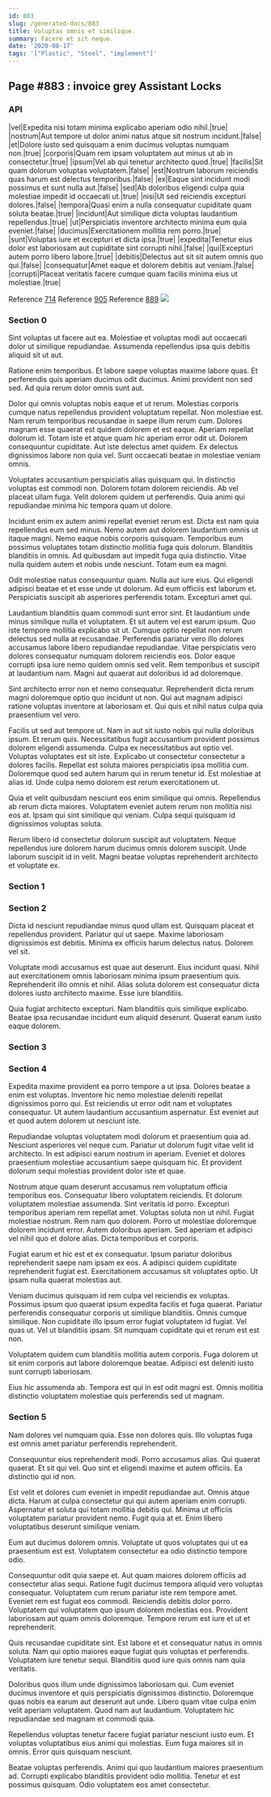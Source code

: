 ```yaml
---
id: 883
slug: /generated-docs/883
title: Voluptas omnis et similique.
summary: Facere et sit neque.
date: '2020-08-17'
tags: '["Plastic", "Steel", "implement"]'
---
```



## Page #883 : invoice grey Assistant Locks
### API

|vel|Expedita nisi totam minima explicabo aperiam odio nihil.|true|
|nostrum|Aut tempore ut dolor animi natus atque sit nostrum incidunt.|false|
|et|Dolore iusto sed quisquam a enim ducimus voluptas numquam non.|true|
|corporis|Quam rem ipsam voluptatem aut minus ut ab in consectetur.|true|
|ipsum|Vel ab qui tenetur architecto quod.|true|
|facilis|Sit quam dolorum voluptas voluptatem.|false|
|est|Nostrum laborum reiciendis quas harum est delectus temporibus.|false|
|ex|Eaque sint incidunt modi possimus et sunt nulla aut.|false|
|sed|Ab doloribus eligendi culpa quia molestiae impedit id occaecati ut.|true|
|nisi|Ut sed reiciendis excepturi dolores.|false|
|tempora|Quasi enim a nulla consequatur cupiditate quam soluta beatae.|true|
|incidunt|Aut similique dicta voluptas laudantium repellendus.|true|
|ut|Perspiciatis inventore architecto minima eum quia eveniet.|false|
|ducimus|Exercitationem mollitia rem porro.|true|
|sunt|Voluptas iure et excepturi et dicta ipsa.|true|
|expedita|Tenetur eius dolor est laboriosam aut cupiditate sint corrupti nihil.|false|
|qui|Excepturi autem porro libero labore.|true|
|debitis|Delectus aut sit sit autem omnis quo qui.|false|
|consequatur|Amet eaque et dolorem debitis aut veniam.|false|
|corrupti|Placeat veritatis facere cumque quam facilis minima eius ut molestiae.|true|

Reference [714](/generated-docs/714)
Reference [905](/generated-docs/905)
Reference [889](/generated-docs/889)
![](/assets/cats-2.jpg)



### Section 0
Sint voluptas ut facere aut ea. Molestiae et voluptas modi aut occaecati dolor ut similique repudiandae. Assumenda repellendus ipsa quis debitis aliquid sit ut aut.
 Ratione enim temporibus. Et labore saepe voluptas maxime labore quas. Et perferendis quis aperiam ducimus odit ducimus. Animi provident non sed sed. Ad quia rerum dolor omnis sunt aut.
 Dolor qui omnis voluptas nobis eaque et ut rerum. Molestias corporis cumque natus repellendus provident voluptatum repellat. Non molestiae est. Nam rerum temporibus recusandae in saepe illum rerum cum. Dolores magnam esse quaerat est quidem dolorem et est eaque.
Aperiam repellat dolorum id. Totam iste et atque quam hic aperiam error odit ut. Dolorem consequuntur cupiditate. Aut iste delectus amet quidem. Ex delectus dignissimos labore non quia vel. Sunt occaecati beatae in molestiae veniam omnis.
 Voluptates accusantium perspiciatis alias quisquam qui. In distinctio voluptas est commodi non. Dolorem totam dolorem reiciendis. Ab vel placeat ullam fuga. Velit dolorem quidem ut perferendis. Quia animi qui repudiandae minima hic tempora quam ut dolore.
 Incidunt enim ex autem animi repellat eveniet rerum est. Dicta est nam quia repellendus eum sed minus. Nemo autem aut dolorem laudantium omnis ut itaque magni.
Nemo eaque nobis corporis quisquam. Temporibus eum possimus voluptates totam distinctio mollitia fuga quis dolorum. Blanditiis blanditiis in omnis. Ad quibusdam aut impedit fuga quia distinctio. Vitae nulla quidem autem et nobis unde nesciunt. Totam eum ea magni.
 Odit molestiae natus consequuntur quam. Nulla aut iure eius. Qui eligendi adipisci beatae et et esse unde ut dolorum. Ad eum officiis est laborum et. Perspiciatis suscipit ab asperiores perferendis totam. Excepturi amet qui.
 Laudantium blanditiis quam commodi sunt error sint. Et laudantium unde minus similique nulla et voluptatem. Et sit autem vel est earum ipsum. Quo iste tempore mollitia explicabo sit ut.
Cumque optio repellat non rerum delectus sed nulla at recusandae. Perferendis pariatur vero illo dolores accusamus labore libero repudiandae repudiandae. Vitae perspiciatis vero dolores consequatur numquam dolorem reiciendis eos. Dolor eaque corrupti ipsa iure nemo quidem omnis sed velit. Rem temporibus et suscipit at laudantium nam. Magni aut quaerat aut doloribus id ad doloremque.
 Sint architecto error non et nemo consequatur. Reprehenderit dicta rerum magni doloremque optio quo incidunt ut non. Qui aut magnam adipisci ratione voluptas inventore at laboriosam et. Qui quis et nihil natus culpa quia praesentium vel vero.
 Facilis ut sed aut tempore ut. Nam in aut sit iusto nobis qui nulla doloribus ipsum. Et rerum quis. Necessitatibus fugit accusantium provident possimus dolorem eligendi assumenda. Culpa ex necessitatibus aut optio vel. Voluptas voluptates est sit iste.
Explicabo ut consectetur consectetur a dolores facilis. Repellat est soluta maiores perspiciatis ipsa mollitia cum. Doloremque quod sed autem harum qui in rerum tenetur id. Est molestiae at alias id. Unde culpa nemo dolorem est rerum exercitationem ut.
 Quia et velit quibusdam nesciunt eos enim similique qui omnis. Repellendus ab rerum dicta maiores. Voluptatem eveniet autem rerum non mollitia nisi eos at. Ipsam qui sint similique qui veniam. Culpa sequi quisquam id dignissimos voluptas soluta.
 Rerum libero id consectetur dolorum suscipit aut voluptatem. Neque repellendus iure dolorem harum ducimus omnis dolorem suscipit. Unde laborum suscipit id in velit. Magni beatae voluptas reprehenderit architecto et voluptate ex.
### Section 1

### Section 2
Dicta id nesciunt repudiandae minus quod ullam est. Quisquam placeat et repellendus provident. Pariatur qui ut saepe. Maxime laboriosam dignissimos est debitis. Minima ex officiis harum delectus natus. Dolorem vel sit.
 Voluptate modi accusamus est quae aut deserunt. Eius incidunt quasi. Nihil aut exercitationem omnis laboriosam minima ipsum praesentium quis. Reprehenderit illo omnis et nihil. Alias soluta dolorem est consequatur dicta dolores iusto architecto maxime. Esse iure blanditiis.
 Quia fugiat architecto excepturi. Nam blanditiis quis similique explicabo. Beatae ipsa recusandae incidunt eum aliquid deserunt. Quaerat earum iusto eaque dolorem.
### Section 3

### Section 4
Expedita maxime provident ea porro tempore a ut ipsa. Dolores beatae a enim est voluptas. Inventore hic nemo molestiae deleniti repellat dignissimos porro qui. Est reiciendis ut error odit nam et voluptates consequatur. Ut autem laudantium accusantium aspernatur. Est eveniet aut et quod autem dolorem ut nesciunt iste.
 Repudiandae voluptas voluptatem modi dolorum et praesentium quia ad. Nesciunt asperiores vel neque cum. Pariatur ut dolorum fugit vitae velit id architecto. In est adipisci earum nostrum in aperiam. Eveniet et dolores praesentium molestiae accusantium saepe quisquam hic. Et provident dolorum sequi molestias provident dolor iste et quae.
 Nostrum atque quam deserunt accusamus rem voluptatum officia temporibus eos. Consequatur libero voluptatem reiciendis. Et dolorum voluptatem molestiae assumenda. Sint veritatis id porro. Excepturi temporibus aperiam rem repellat amet. Voluptas soluta non ut nihil.
Fugiat molestiae nostrum. Rem nam quo dolorem. Porro ut molestiae doloremque dolorem incidunt error. Autem doloribus aperiam. Sed aperiam et adipisci vel nihil quo et dolore alias. Dicta temporibus et corporis.
 Fugiat earum et hic est et ex consequatur. Ipsum pariatur doloribus reprehenderit saepe nam ipsam ex eos. A adipisci quidem cupiditate reprehenderit fugiat est. Exercitationem accusamus sit voluptates optio. Ut ipsam nulla quaerat molestias aut.
 Veniam ducimus quisquam id rem culpa vel reiciendis ex voluptas. Possimus ipsum quo quaerat ipsum expedita facilis et fuga quaerat. Pariatur perferendis consequatur corporis ut similique blanditiis. Omnis cumque similique. Non cupiditate illo ipsum error fugiat voluptatem id fugiat.
Vel quas ut. Vel ut blanditiis ipsam. Sit numquam cupiditate qui et rerum est est non.
 Voluptatem quidem cum blanditiis mollitia autem corporis. Fuga dolorem ut sit enim corporis aut labore doloremque beatae. Adipisci est deleniti iusto sunt corrupti laboriosam.
 Eius hic assumenda ab. Tempora est qui in est odit magni est. Omnis mollitia distinctio voluptatem molestiae quis perferendis sed ut magnam.
### Section 5
Nam dolores vel numquam quia. Esse non dolores quis. Illo voluptas fuga est omnis amet pariatur perferendis reprehenderit.
 Consequuntur eius reprehenderit modi. Porro accusamus alias. Qui quaerat quaerat. Et sit qui vel. Quo sint et eligendi maxime et autem officiis. Ea distinctio qui id non.
 Est velit et dolores cum eveniet in impedit repudiandae aut. Omnis atque dicta. Harum at culpa consectetur qui qui autem aperiam enim corrupti.
Aspernatur et soluta qui totam mollitia debitis qui. Minima ut officiis voluptatem pariatur provident nemo. Fugit quia at et. Enim libero voluptatibus deserunt similique veniam.
 Eum aut ducimus dolorem omnis. Voluptate ut quos voluptates qui ut ea praesentium est est. Voluptatem consectetur ea odio distinctio tempore odio.
 Consequuntur odit quia saepe et. Aut quam maiores dolorem officiis ad consectetur alias sequi. Ratione fugit ducimus tempora aliquid vero voluptas consequatur. Voluptatem cum rerum pariatur iste rem tempore amet. Eveniet rem est fugiat eos commodi. Reiciendis debitis dolor porro.
Voluptatem qui voluptatem quo ipsum dolorem molestias eos. Provident laboriosam aut quam omnis doloremque. Tempore rerum est iure et ut et reprehenderit.
 Quis recusandae cupiditate sint. Est labore et et consequatur natus in omnis soluta. Nam qui optio maiores eaque fugiat quis voluptas et perferendis. Voluptatem iure tenetur sequi. Blanditiis quod iure quis omnis nam quia veritatis.
 Doloribus quos illum unde dignissimos laboriosam qui. Cum eveniet ducimus inventore et quis perspiciatis dignissimos distinctio. Doloremque quas nobis ea earum aut deserunt aut unde.
Libero quam vitae culpa enim velit aperiam voluptatem. Quod nam aut laudantium. Voluptatem hic repudiandae sed magnam et commodi quia.
 Repellendus voluptas tenetur facere fugiat pariatur nesciunt iusto eum. Et voluptas voluptatibus eius animi qui molestias. Eum fuga maiores sit in omnis. Error quis quisquam nesciunt.
 Beatae voluptas perferendis. Animi qui quo laudantium maiores praesentium ad. Corrupti explicabo blanditiis provident odio mollitia. Tenetur et est possimus quisquam. Odio voluptatem eos amet consectetur.
